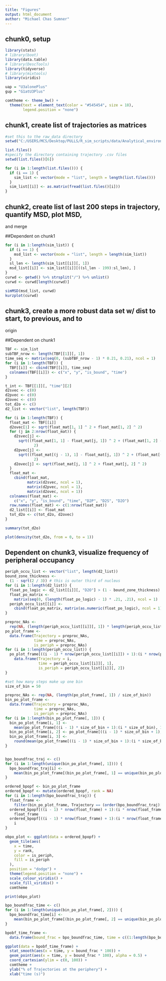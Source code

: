 ```yaml
---
title: "Figures"
output: html_document
author: "Michael Chas Sumner"
---
```


## chunk0, setup

```r
library(stats)
# library(boot)
library(data.table)
# library(DescTools)
library(tidyverse)
# library(mixtools)
library(viridis)

uap = "U3alonePlus"
gup = "G1atU3Plus"

comtheme <- theme_bw() +
  theme(text = element_text(color = "#545454", size = 18),
        legend.position = "none")


```

## chunk1, create list of trajectories as matrices

```r
#set this to the raw_data directory
setwd("C:/USERS/MCS/Desktop/PULLS/R_sim_scripts/data/Analytical_environment/raw_data")

list.files()
#specify the directory containing trajectory .csv files
setwd(list.files()[6])

for (i in 1:length(list.files())) {
  if (i == 1) {
    sim_list <- vector(mode = "list", length = length(list.files()))
  }
  sim_list[[i]] <- as.matrix(fread(list.files()[i]))
}
```

## chunk2, create list of last 200 steps in trajectory, quantify MSD, plot MSD, 
and merge

##Dependent on chunk1

```r
for (i in 1:length(sim_list)) {
  if (i == 1) {
    msd_list <- vector(mode = "list", length = length(sim_list))
  }
  sl_len <- length(sim_list[[i]][, 1])
  msd_list[[i]] <- sim_list[[i]][((sl_len - 199):sl_len), ]
}
curwd <- getwd() %>% strsplit("/") %>% unlist()
curwd <- curwd[length(curwd)]

simMSD(msd_list, curwd)
kurzplot(curwd)
```

## chunk3, create a more robust data set w/ dist to start, to previous, and to 
origin

##Dependent on chunk1

```r
TBF <- sim_list
subTBF_nrow <- length(TBF[[1]][, 1])
time_seq <- matrix(seq(0, (subTBF_nrow - 1) * 0.21, 0.21), ncol = 1)
for (i in 1:length(TBF)) {
  TBF[[i]] <- cbind(TBF[[i]], time_seq)
  colnames(TBF[[i]]) <- c("x", "y", "is_bound", "time")
}

t_int <- TBF[[1]][, "time"][2]
d2svec <- c(0)
d2pvec <- c(0)
d2ovec <- c(0)
tot_d2o <- c()
d2_list <- vector("list", length(TBF))

for (i in 1:length(TBF)) {
  float_mat <- TBF[[i]]
  d2ovec[1] <- sqrt(float_mat[1, 1] ^ 2 + float_mat[1, 2] ^ 2)
  for (j in 2:nrow(float_mat)) {
    d2svec[j] <-
      sqrt((float_mat[1, 1] - float_mat[j, 1]) ^ 2 + (float_mat[1, 2] - float_mat[j, 2]) ^
             2)
    d2pvec[j] <-
      sqrt((float_mat[(j - 1), 1] - float_mat[j, 1]) ^ 2 + (float_mat[(j - 1), 2] - float_mat[j, 2]) ^
             2)
    d2ovec[j] <- sqrt(float_mat[j, 1] ^ 2 + float_mat[j, 2] ^ 2)
  }
  float_mat <-
    cbind(float_mat,
          matrix(d2svec, ncol = 1),
          matrix(d2pvec, ncol = 1),
          matrix(d2ovec, ncol = 1))
  colnames(float_mat) <-
    c("x", "y", "is_bound", "time", "D2P", "D2S", "D2O")
  row.names(float_mat) <- c(1:nrow(float_mat))
  d2_list[[i]] <- float_mat
  tot_d2o <- c(tot_d2o, d2ovec)
}

summary(tot_d2o)

plot(density(tot_d2o, from = 0, to = 1))

```

##

## Dependent on chunk3, visualize frequency of peripheral occupancy
```r
periph_occu_list <- vector("list", length(d2_list))
bound_zone_thickness <-
  (1 - sqrt(2 / 3)) # this is outer third of nucleus
for (i in 1:length(d2_list)) {
  float_po_logic <- d2_list[[i]][, "D2O"] > (1 - bound_zone_thickness)
  float_po_matrix <-
    matrix(seq(0, (length(float_po_logic) - 1) * .21, .21), ncol = 1)
  periph_occu_list[[i]] <-
    cbind(float_po_matrix, matrix(as.numeric(float_po_logic), ncol = 1))
}

preproc_NAs <-
  rep(NA, (length(periph_occu_list[[i]][, 1]) * length(periph_occu_list)))
po_plot_frame <-
  data.frame(Trajectory = preproc_NAs,
             time = preproc_NAs,
             is_periph = preproc_NAs)
for (i in 1:length(periph_occu_list)) {
  po_plot_frame[((i - 1) * nrow(periph_occu_list[[i]]) + 1):(i * nrow(periph_occu_list[[i]])), ] <-
    data.frame(Trajectory = i,
               time = periph_occu_list[[i]][, 1],
               is_periph = periph_occu_list[[i]][, 2])
}

#set how many steps make up one bin
size_of_bin = 50

preproc_NAs <- rep(NA, (length(po_plot_frame[, 1]) / size_of_bin))
bin_po_plot_frame <-
  data.frame(Trajectory = preproc_NAs,
             time = preproc_NAs,
             is_periph = preproc_NAs)
for (i in 1:length(bin_po_plot_frame[, 1])) {
  bin_po_plot_frame[i, 1] <-
    mean(po_plot_frame[((i - 1) * size_of_bin + 1):(i * size_of_bin), 1])
  bin_po_plot_frame[i, 2] <- po_plot_frame[((i - 1) * size_of_bin + 1), 2]
  bin_po_plot_frame[i, 3] <-
    round(mean(po_plot_frame[((i - 1) * size_of_bin + 1):(i * size_of_bin), 3]))
}


bpo_boundfrac_traj <- c()
for (i in 1:length(unique(bin_po_plot_frame[, 1]))) {
  bpo_boundfrac_traj[i] <-
    mean(bin_po_plot_frame[(bin_po_plot_frame[, 1] == unique(bin_po_plot_frame[, 1])[i]), 3])
}

ordered_bpopf <- bin_po_plot_frame
ordered_bpopf <- mutate(ordered_bpopf, rank = NA)
for (i in 1:length(bpo_boundfrac_traj)) {
  float_frame <-
    filter(bin_po_plot_frame, Trajectory == (order(bpo_boundfrac_traj)[i]))
  ordered_bpopf[((i - 1) * nrow(float_frame) + 1):(i * nrow(float_frame)), 1:3] <-
    float_frame
  ordered_bpopf[((i - 1) * nrow(float_frame) + 1):(i * nrow(float_frame)), 4] <-
    i
}

obpo_plot <- ggplot(data = ordered_bpopf) +
  geom_tile(aes(
    x = time,
    y = rank,
    color = is_periph,
    fill = is_periph
  ),
  position = "dodge") +
  theme(legend.position = "none") +
  scale_colour_viridis() +
  scale_fill_viridis() +
  comtheme

print(obpo_plot)

bpo_boundfrac_time <- c()
for (i in 1:length(unique(bin_po_plot_frame[, 2]))) {
  bpo_boundfrac_time[i] <-
    mean(bin_po_plot_frame[(bin_po_plot_frame[, 2] == unique(bin_po_plot_frame[, 2])[i]), 3])
}

bpobf_time_frame <-
  data.frame(bound_frac = bpo_boundfrac_time, time = c((1:length(bpo_boundfrac_time)) * (0.21 * size_of_bin)))

ggplot(data = bpobf_time_frame) +
  stat_smooth(aes(x = time, y = bound_frac * 100)) +
  geom_point(aes(x = time, y = bound_frac * 100), alpha = 0.5) +
  coord_cartesian(ylim = c(0, 100)) +
  comtheme +
  ylab("% of Trajectories at the periphery") +
  xlab("time (s)")
```






